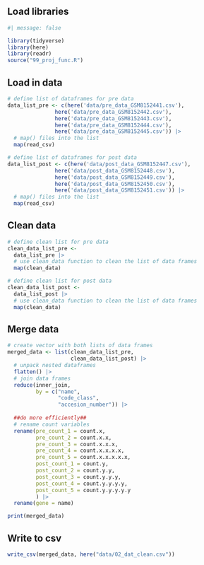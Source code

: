 ## Load libraries

```r
#| message: false

library(tidyverse)
library(here)
library(readr)
source("99_proj_func.R")
```

## Load in data

```r
# define list of dataframes for pre data
data_list_pre <- c(here('data/pre_data_GSM8152441.csv'), 
               here('data/pre_data_GSM8152442.csv'),
               here('data/pre_data_GSM8152443.csv'),
               here('data/pre_data_GSM8152444.csv'),
               here('data/pre_data_GSM8152445.csv')) |>
  # map() files into the list
  map(read_csv) 

# define list of dataframes for post data
data_list_post <- c(here('data/post_data_GSM8152447.csv'), 
               here('data/post_data_GSM8152448.csv'),
               here('data/post_data_GSM8152449.csv'),
               here('data/post_data_GSM8152450.csv'),
               here('data/post_data_GSM8152451.csv')) |>
  # map() files into the list
  map(read_csv) 
```

## Clean data

```r
# define clean list for pre data
clean_data_list_pre <-
  data_list_pre |> 
  # use clean_data function to clean the list of data frames
  map(clean_data)

# define clean list for post data
clean_data_list_post <-
  data_list_post |> 
  # use clean_data function to clean the list of data frames
  map(clean_data)
```

## Merge data

```r
# create vector with both lists of data frames
merged_data <- list(clean_data_list_pre, 
                    clean_data_list_post) |> 
  # unpack nested dataframes
  flatten() |>  
  # join data frames
  reduce(inner_join, 
         by = c("name", 
                "code_class", 
                "accesion_number")) |> 
  
  ##do more efficiently##
  # rename count variables
  rename(pre_count_1 = count.x,
         pre_count_2 = count.x.x,
         pre_count_3 = count.x.x.x,
         pre_count_4 = count.x.x.x.x,
         pre_count_5 = count.x.x.x.x.x,
         post_count_1 = count.y,
         post_count_2 = count.y.y,
         post_count_3 = count.y.y.y,
         post_count_4 = count.y.y.y.y,
         post_count_5 = count.y.y.y.y.y
         ) |> 
  rename(gene = name) 

print(merged_data)
```

## Write to csv

```r
write_csv(merged_data, here("data/02_dat_clean.csv"))
```
